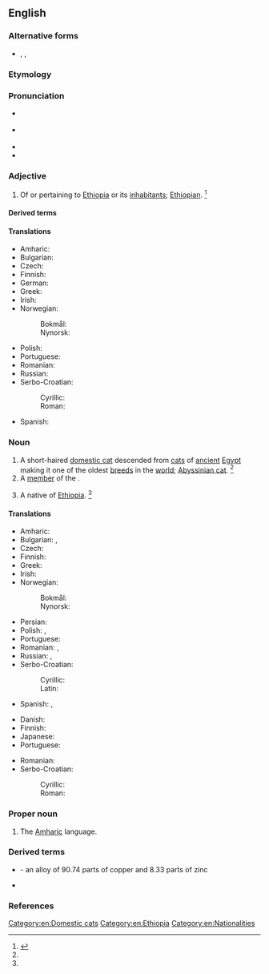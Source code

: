 ==English==

===Alternative forms===
* {{l|en|Abyssian}}, {{l|en|Abyssin}}, {{l|en|Abyssine}} {{qualifier|rare}}

===Etymology===
{{suffix|Abyssinia|n|lang=en}}

===Pronunciation===
* {{a|RP}} {{IPA|/ˌæb.ɪˈsɪn.ɪ.ən/|lang=en}}
* {{a|US}} {{IPA|/ˌæb.ɪˈsɪn.i.ən/|/ˌæb.əˈsɪn.i.ən/|/ˌæb.əˈsɪn.jən/|lang=en}}
* {{rhymes|ɪnjən|lang=en}}
* {{rhymes|ɪniən|lang=en}}

===Adjective===
{{en-adj|-}}

# {{lb|en|dated|usually|_|capitalized}} Of or pertaining to [[Ethiopia]] or its [[inhabitant]]s; [[Ethiopian]]. {{defdate|First attested in the late 18th century.}}<ref name=SOED>{{R:SOED5|page=11}}</ref>

====Derived terms====
{{der2|lang=en
|Abyssinian banana
|Abyssinian cat
|Abyssinian primrose
|Abyssinian tea
|Abyssinian gold}}

====Translations====
{{trans-top|of or pertaining to Abyssinia}}
* Amharic: {{t|am|ሐበሻ|tr=häbäsha|sc=Ethi}}
* Bulgarian: {{t|bg|абисински|m|tr=abisínski}}
* Czech: {{t+|cs|habešský}}
* Finnish: {{t|fi|abessinialainen}}
* German: {{t+|de|abessinisch}}
* Greek: {{t|el|αβησσυνιακός}}
* Irish: {{t|ga|Aibisíneach}}
* Norwegian:
*: Bokmål: {{t|no|abessinsk}}
*: Nynorsk: {{t|nn|abessinsk}}
{{trans-mid}}
* Polish: {{t+|pl|abisyński}}
* Portuguese: {{t+|pt|abissínio|m}}
* Romanian: {{t|ro|abisinian}}
* Russian: {{t+|ru|абисси́нский}}
* Serbo-Croatian:
*: Cyrillic: {{t|sh|абисински|m|sc=Cyrl}}
*: Roman: {{t|sh|abisinski|m}}
* Spanish: {{t+|es|abisinio}}
{{trans-bottom}}

===Noun===
{{en-noun}}
{{wikipedia|Abyssinian (cat)}}

# A short-haired [[domestic cat]] descended from [[cat]]s of [[ancient]] [[Egypt]] making it one of the oldest [[breed]]s in the [[world]]; [[Abyssinian cat]]. {{defdate|First attested in the late 19th century.}}<ref name=SOED/>
# A [[member]] of the {{w|Abyssinian Church}}.
# {{lb|en|dated}} A native of [[Ethiopia]]. {{defdate|First attested in the mid 18th century.}}<ref name=SOED/>

====Translations====
{{trans-top|a native of Abyssinia}}
* Amharic: {{t|am|ሐበሻ|tr=häbäsha|sc=Ethi}}
* Bulgarian: {{t|bg|абисинец|m|tr=abisínec}}, {{t+|bg|абисинка|f|tr=abisínka}}
* Czech: {{t+|cs|Habešan|m}}
* Finnish: {{t|fi|abessinialainen}}
* Greek: {{t|el|Αβησσυνός|m}}
* Irish: {{t|ga|Aibisíneach|m}}
* Norwegian:
*: Bokmål: {{t+|no|abessinier}}
*: Nynorsk: {{t|nn|abessiniar}}
{{trans-mid}}
* Persian: {{t+|fa|حبشی|tr=habaši}}
* Polish: {{t+|pl|Abisyńczyk|m-pr}}, {{t+|pl|Abisynka|f}}
* Portuguese: {{t+|pt|abissínio|m}}
* Romanian: {{t|ro|abisinian|m}}, {{t|ro|abisiniană|f}}
* Russian: {{t+|ru|абисси́нец|m}}, {{t+|ru|абисси́нка|f}}
* Serbo-Croatian:
*: Cyrillic: {{t|sh|абисинац|m|sc=Cyrl}}
*: Latin: {{t+|sh|abisinac|m}}
* Spanish: {{t+|es|abisinio|m}}, {{t+|es|abisinia|f}}
{{trans-bottom}}

{{trans-top|cat}}
* Danish: {{t+|da|abyssinier}}
* Finnish: {{t|fi|abessinialainen}}
* Japanese: {{t|ja|アビシニアン|tr=abishinian|sc=Jpan}}
* Portuguese: {{t+|pt|abissínio|m}}
{{trans-mid}}
* Romanian: {{t|ro|abisiniană|f}}
* Serbo-Croatian:
*: Cyrillic: {{t|sh|абисинка|f|sc=Cyrl}}
*: Roman: {{t|sh|abisinka|f}}
{{trans-bottom}}

===Proper noun===
{{en-proper noun}}

# The [[Amharic]] language.

===Derived terms===
* {{l|en|Abyssinian gold}} - an alloy of 90.74 parts of copper and 8.33 parts of zinc
* {{l|en|Abyssinian tea}}

===References===
<references/>

[[Category:en:Domestic cats]]
[[Category:en:Ethiopia]]
[[Category:en:Nationalities]]